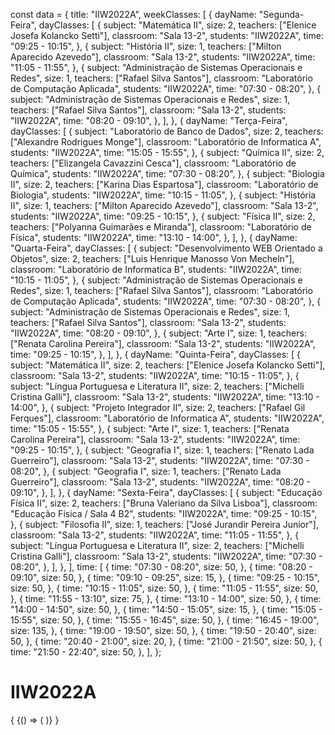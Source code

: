 const data = {
  title: "IIW2022A",
  weekClasses: [
    {
      dayName: "Segunda-Feira",
      dayClasses: [
        {
          subject: "Matemática II",
          size: 2,
          teachers: ["Elenice Josefa Kolancko Setti"],
          classroom: "Sala 13-2",
          students: "IIW2022A",
          time: "09:25 - 10:15",
        },
        {
          subject: "História II",
          size: 1,
          teachers: ["Milton Aparecido Azevedo"],
          classroom: "Sala 13-2",
          students: "IIW2022A",
          time: "11:05 - 11:55",
        },
        {
          subject: "Administração de Sistemas Operacionais e Redes",
          size: 1,
          teachers: ["Rafael Silva Santos"],
          classroom: "Laboratório de Computação Aplicada",
          students: "IIW2022A",
          time: "07:30 - 08:20",
        },
        {
          subject: "Administração de Sistemas Operacionais e Redes",
          size: 1,
          teachers: ["Rafael Silva Santos"],
          classroom: "Sala 13-2",
          students: "IIW2022A",
          time: "08:20 - 09:10",
        },
      ],
    },
    {
      dayName: "Terça-Feira",
      dayClasses: [
        {
          subject: "Laboratório de Banco de Dados",
          size: 2,
          teachers: ["Alexandre Rodrigues Monge"],
          classroom: "Laboratório de Informatica A",
          students: "IIW2022A",
          time: "15:05 - 15:55",
        },
        {
          subject: "Química II",
          size: 2,
          teachers: ["Elizangela Cavazzini Cesca"],
          classroom: "Laboratório de Química",
          students: "IIW2022A",
          time: "07:30 - 08:20",
        },
        {
          subject: "Biologia II",
          size: 2,
          teachers: ["Karina Dias Espartosa"],
          classroom: "Laboratório de Biologia",
          students: "IIW2022A",
          time: "10:15 - 11:05",
        },
        {
          subject: "História II",
          size: 1,
          teachers: ["Milton Aparecido Azevedo"],
          classroom: "Sala 13-2",
          students: "IIW2022A",
          time: "09:25 - 10:15",
        },
        {
          subject: "Física II",
          size: 2,
          teachers: ["Polyanna Guimarães e Miranda"],
          classroom: "Laboratório de Física",
          students: "IIW2022A",
          time: "13:10 - 14:00",
        },
      ],
    },
    {
      dayName: "Quarta-Feira",
      dayClasses: [
        {
          subject: "Desenvolvimento WEB Orientado a Objetos",
          size: 2,
          teachers: ["Luis Henrique Manosso Von Mecheln"],
          classroom: "Laboratório de Informatica B",
          students: "IIW2022A",
          time: "10:15 - 11:05",
        },
        {
          subject: "Administração de Sistemas Operacionais e Redes",
          size: 1,
          teachers: ["Rafael Silva Santos"],
          classroom: "Laboratório de Computação Aplicada",
          students: "IIW2022A",
          time: "07:30 - 08:20",
        },
        {
          subject: "Administração de Sistemas Operacionais e Redes",
          size: 1,
          teachers: ["Rafael Silva Santos"],
          classroom: "Sala 13-2",
          students: "IIW2022A",
          time: "08:20 - 09:10",
        },
        {
          subject: "Arte I",
          size: 1,
          teachers: ["Renata Carolina Pereira"],
          classroom: "Sala 13-2",
          students: "IIW2022A",
          time: "09:25 - 10:15",
        },
      ],
    },
    {
      dayName: "Quinta-Feira",
      dayClasses: [
        {
          subject: "Matemática II",
          size: 2,
          teachers: ["Elenice Josefa Kolancko Setti"],
          classroom: "Sala 13-2",
          students: "IIW2022A",
          time: "10:15 - 11:05",
        },
        {
          subject: "Língua Portuguesa e Literatura II",
          size: 2,
          teachers: ["Michelli Cristina Galli"],
          classroom: "Sala 13-2",
          students: "IIW2022A",
          time: "13:10 - 14:00",
        },
        {
          subject: "Projeto Integrador II",
          size: 2,
          teachers: ["Rafael Gil Ferques"],
          classroom: "Laboratório de Informatica A",
          students: "IIW2022A",
          time: "15:05 - 15:55",
        },
        {
          subject: "Arte I",
          size: 1,
          teachers: ["Renata Carolina Pereira"],
          classroom: "Sala 13-2",
          students: "IIW2022A",
          time: "09:25 - 10:15",
        },
        {
          subject: "Geografia I",
          size: 1,
          teachers: ["Renato Lada Guerreiro"],
          classroom: "Sala 13-2",
          students: "IIW2022A",
          time: "07:30 - 08:20",
        },
        {
          subject: "Geografia I",
          size: 1,
          teachers: ["Renato Lada Guerreiro"],
          classroom: "Sala 13-2",
          students: "IIW2022A",
          time: "08:20 - 09:10",
        },
      ],
    },
    {
      dayName: "Sexta-Feira",
      dayClasses: [
        {
          subject: "Educação Física II",
          size: 2,
          teachers: ["Bruna Valeriano da Silva Lisboa"],
          classroom: "Educação Física / Sala 4 B2",
          students: "IIW2022A",
          time: "09:25 - 10:15",
        },
        {
          subject: "Filosofia II",
          size: 1,
          teachers: ["José Jurandir Pereira Junior"],
          classroom: "Sala 13-2",
          students: "IIW2022A",
          time: "11:05 - 11:55",
        },
        {
          subject: "Língua Portuguesa e Literatura II",
          size: 2,
          teachers: ["Michelli Cristina Galli"],
          classroom: "Sala 13-2",
          students: "IIW2022A",
          time: "07:30 - 08:20",
        },
      ],
    },
  ],
  time: [
    {
      time: "07:30 - 08:20",
      size: 50,
    },
    {
      time: "08:20 - 09:10",
      size: 50,
    },
    {
      time: "09:10 - 09:25",
      size: 15,
    },
    {
      time: "09:25 - 10:15",
      size: 50,
    },
    {
      time: "10:15 - 11:05",
      size: 50,
    },
    {
      time: "11:05 - 11:55",
      size: 50,
    },
    {
      time: "11:55 - 13:10",
      size: 75,
    },
    {
      time: "13:10 - 14:00",
      size: 50,
    },
    {
      time: "14:00 - 14:50",
      size: 50,
    },
    {
      time: "14:50 - 15:05",
      size: 15,
    },
    {
      time: "15:05 - 15:55",
      size: 50,
    },
    {
      time: "15:55 - 16:45",
      size: 50,
    },
    {
      time: "16:45 - 19:00",
      size: 135,
    },
    {
      time: "19:00 - 19:50",
      size: 50,
    },
    {
      time: "19:50 - 20:40",
      size: 50,
    },
    {
      time: "20:40 - 21:00",
      size: 20,
    },
    {
      time: "21:00 - 21:50",
      size: 50,
    },
    {
      time: "21:50 - 22:40",
      size: 50,
    },
  ],
};

# IIW2022A

<div>
  {
    <BrowserOnly>
      {() => (
        <Grid
          title={data.title}
          weekClasses={data.weekClasses}
          time={data.time}
        />
      )}
    </BrowserOnly>
  }
</div>
